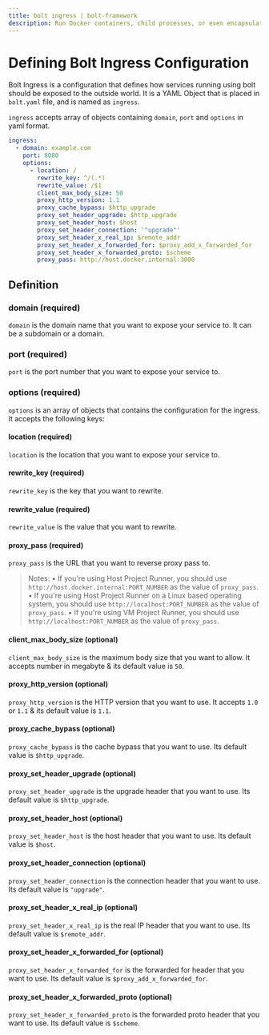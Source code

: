```yaml
---
title: bolt ingress | bolt-framework
description: Run Docker containers, child processes, or even encapsulate your entire project within a VM, all under one unified API.
---
```



<Meta title="API Reference/bolt ingress" />

# Defining Bolt Ingress Configuration

Bolt Ingress is a configuration that defines how services running using bolt should be exposed to the outside world. It is a YAML Object that is placed in `bolt.yaml` file, and is named as `ingress`.

`ingress` accepts array of objects containing `domain`, `port` and `options` in yaml format.

```yaml
ingress:
  - domain: example.com
    port: 8080
    options:
      - location: /
        rewrite_key: ^/(.*)
        rewrite_value: /$1
        client_max_body_size: 50
        proxy_http_version: 1.1
        proxy_cache_bypass: $http_upgrade
        proxy_set_header_upgrade: $http_upgrade
        proxy_set_header_host: $host
        proxy_set_header_connection: '"upgrade"'
        proxy_set_header_x_real_ip: $remote_addr
        proxy_set_header_x_forwarded_for: $proxy_add_x_forwarded_for
        proxy_set_header_x_forwarded_proto: $scheme
        proxy_pass: http://host.docker.internal:3000
```

## Definition

### domain (required)

`domain` is the domain name that you want to expose your service to. It can be a subdomain or a domain.

### port (required)

`port` is the port number that you want to expose your service to.

### options (required)

`options` is an array of objects that contains the configuration for the ingress. It accepts the following keys:

#### location (required)

`location` is the location that you want to expose your service to.

#### rewrite_key (required)

`rewrite_key` is the key that you want to rewrite.

#### rewrite_value (required)

`rewrite_value` is the value that you want to rewrite.

#### proxy_pass (required)

`proxy_pass` is the URL that you want to reverse proxy pass to.

> Notes:
> • If you're using Host Project Runner, you should use `http://host.docker.internal:PORT_NUMBER` as the value of `proxy_pass`.
> • If you're using Host Project Runner on a Linux based operating system, you should use `http://localhost:PORT_NUMBER` as the value of `proxy_pass`.
> • If you're using VM Project Runner, you should use `http://localhost:PORT_NUMBER` as the value of `proxy_pass`.

#### client_max_body_size (optional)

`client_max_body_size` is the maximum body size that you want to allow. It accepts number in megabyte & its default value is `50`.

#### proxy_http_version (optional)

`proxy_http_version` is the HTTP version that you want to use. It accepts `1.0` or `1.1` & its default value is `1.1`.

#### proxy_cache_bypass (optional)

`proxy_cache_bypass` is the cache bypass that you want to use. Its default value is `$http_upgrade`.

#### proxy_set_header_upgrade (optional)

`proxy_set_header_upgrade` is the upgrade header that you want to use. Its default value is `$http_upgrade`.

#### proxy_set_header_host (optional)

`proxy_set_header_host` is the host header that you want to use. Its default value is `$host`.

#### proxy_set_header_connection (optional)

`proxy_set_header_connection` is the connection header that you want to use. Its default value is `"upgrade"`.

#### proxy_set_header_x_real_ip (optional)

`proxy_set_header_x_real_ip` is the real IP header that you want to use. Its default value is `$remote_addr`.

#### proxy_set_header_x_forwarded_for (optional)

`proxy_set_header_x_forwarded_for` is the forwarded for header that you want to use. Its default value is `$proxy_add_x_forwarded_for`.

#### proxy_set_header_x_forwarded_proto (optional)

`proxy_set_header_x_forwarded_proto` is the forwarded proto header that you want to use. Its default value is `$scheme`.
